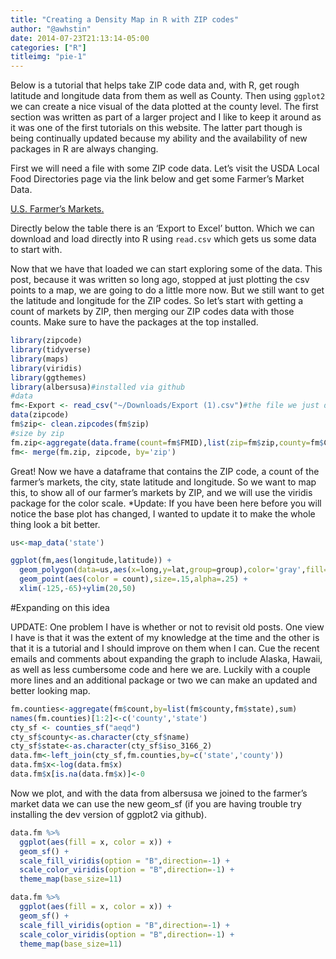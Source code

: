 ```yaml
---
title: "Creating a Density Map in R with ZIP codes"
author: "@awhstin"
date: 2014-07-23T21:13:14-05:00
categories: ["R"]
titleimg: "pie-1"
---
```


Below is a tutorial that helps take ZIP code data and, with R, get rough latitude and longitude data from them as well as County. Then using <code class="language-r">ggplot2</code> we can create a nice visual of the data plotted at the county level. The first section was written as part of a larger project and I like to keep it around as it was one of the first tutorials on this website. The latter part though is being continually updated because my ability and the availability of new packages in R are always changing. 

First we will need a file with some ZIP code data. Let's visit the USDA Local Food Directories page via the link below and get some Farmer's Market Data.

<a href="https://www.ams.usda.gov/local-food-directories/farmersmarkets/" target="_blank">U.S. Farmer's Markets.</a>

Directly below the table there is an 'Export to Excel' button. Which we can download and load directly into R using <code class="language-r">read.csv</code> which gets us some data to start with.

Now that we have that loaded we can start exploring some of the data. This post, because it was written so long ago, stopped at just plotting the csv points to a map, we are going to do a little more now. But we still want to get the latitude and longitude for the ZIP codes. So let's start with getting a count of markets by ZIP, then merging our ZIP codes data with those counts. Make sure to have the packages at the top installed.

```r
library(zipcode)
library(tidyverse)
library(maps)
library(viridis)
library(ggthemes)
library(albersusa)#installed via github
#data
fm<-Export <- read_csv("~/Downloads/Export (1).csv")#the file we just downloaded
data(zipcode)
fm$zip<- clean.zipcodes(fm$zip)
#size by zip
fm.zip<-aggregate(data.frame(count=fm$FMID),list(zip=fm$zip,county=fm$County),length)
fm<- merge(fm.zip, zipcode, by='zip')
```

Great! Now we have a dataframe that contains the ZIP code, a count of the farmer's markets, the city, state latitude and longitude. So we want to map this, to show all of our farmer's markets by ZIP, and we will use the viridis package for the color scale. *Update: If you have been here before you will notice the base plot has changed, I wanted to update it to make the whole thing look a bit better.

```r
us<-map_data('state')

ggplot(fm,aes(longitude,latitude)) +
  geom_polygon(data=us,aes(x=long,y=lat,group=group),color='gray',fill=NA,alpha=.35)+
  geom_point(aes(color = count),size=.15,alpha=.25) +
  xlim(-125,-65)+ylim(20,50)
```

#Expanding on this idea

UPDATE: One problem I have is whether or not to revisit old posts. One view I have is that it was the extent of my knowledge at the time and the other is that it is a tutorial and I should improve on them when I can. Cue the recent emails and comments about expanding the graph to include Alaska, Hawaii, as well as less cumbersome code and here we are. Luckily with a couple more lines and an additional package or two we can make an updated and better looking map.
```r
fm.counties<-aggregate(fm$count,by=list(fm$county,fm$state),sum)
names(fm.counties)[1:2]<-c('county','state')
cty_sf <- counties_sf("aeqd")
cty_sf$county<-as.character(cty_sf$name)
cty_sf$state<-as.character(cty_sf$iso_3166_2)
data.fm<-left_join(cty_sf,fm.counties,by=c('state','county'))
data.fm$x<-log(data.fm$x)
data.fm$x[is.na(data.fm$x)]<-0
```

Now we plot, and with the data from albersusa we joined to the farmer's market data we can use the new geom_sf (if you are having trouble try installing the dev version of ggplot2 via github).

```r
data.fm %>%
  ggplot(aes(fill = x, color = x)) + 
  geom_sf() + 
  scale_fill_viridis(option = "B",direction=-1) + 
  scale_color_viridis(option = "B",direction=-1) +
  theme_map(base_size=11)
```
```r
data.fm %>%
  ggplot(aes(fill = x, color = x)) + 
  geom_sf() + 
  scale_fill_viridis(option = "B",direction=-1) + 
  scale_color_viridis(option = "B",direction=-1) +
  theme_map(base_size=11)
```



